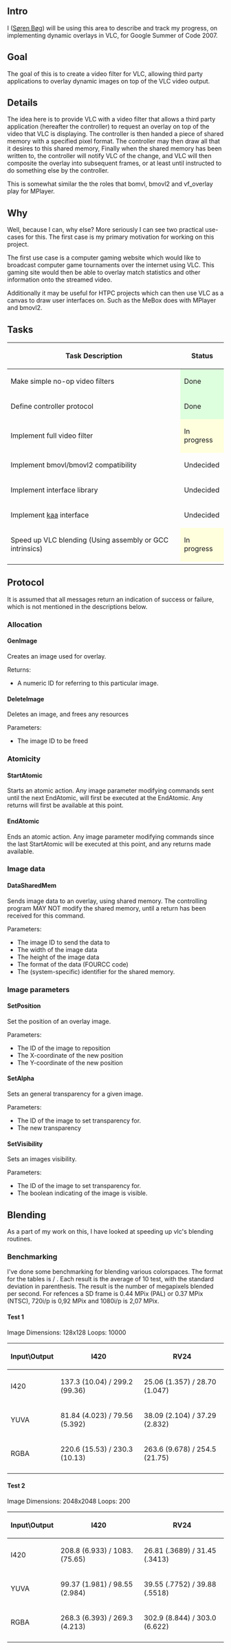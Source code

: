 {{SoCProject|year=2007|student=[[User:Avacore|Søren Bøg]]|mentor=[[User:Dionoea|Antoine Cellerier]]}}

== Intro ==
I ([[User:Avacore|Søren Bøg]]) will be using this area to describe and track my progress, on implementing dynamic overlays in VLC, for Google Summer of Code 2007.

== Goal ==
The goal of this is to create a video filter for VLC, allowing third party applications to overlay dynamic images on top of the VLC video output.

== Details ==
The idea here is to provide VLC with a video filter that allows a third party application (hereafter the controller) to request an overlay on top of the video that VLC is displaying. The controller is then handed a piece of shared memory with a specified pixel format. The controller may then draw all that it desires to this shared memory, Finally when the shared memory has been written to, the controller will notify VLC of the change, and VLC will then composite the overlay into subsequent frames, or at least until instructed to do something else by the controller.

This is somewhat similar the the roles that bomvl, bmovl2 and vf_overlay play for MPlayer.


== Why ==
Well, because I can, why else? More seriously I can see two practical use-cases for this. The first case is my primary motivation for working on this project.

The first use case is a computer gaming website which would like to broadcast computer game tournaments over the internet using VLC. This gaming site would then be able to overlay match statistics and other information onto the streamed video.

Additionally it may be useful for HTPC projects which can then use VLC as a canvas to draw user interfaces on. Such as the MeBox does with MPlayer and bmovl2.

== Tasks ==
{| class="wikitable"
! Task Description !! Status
|-
| Make simple no-op video filters                                                || style="background: #ddffdd" | Done
|-
| Define controller protocol                                                     || style="background: #ddffdd" | Done
|-
| Implement full video filter                                                    || style="background: #ffffdd" | In progress
|-
| Implement bmovl/bmovl2 compatibility                                           || Undecided
|-
| Implement interface library                                                    || Undecided
|-
| Implement [http://freevo.sourceforge.net/cgi-bin/freevo-2.0/Kaa kaa] interface || Undecided
|-
| Speed up VLC blending (Using assembly or GCC intrinsics)                       || style="background: #ffffdd" | In progress
|-
|}

== Protocol ==
It is assumed that all messages return an indication of success or failure, which is not mentioned in the descriptions below.

=== Allocation ===

==== GenImage ====
Creates an image used for overlay.

Returns:
* A numeric ID for referring to this particular image.

==== DeleteImage ====
Deletes an image, and frees any resources

Parameters:
* The image ID to be freed

=== Atomicity ===

==== StartAtomic ====
Starts an atomic action. Any image parameter modifying commands sent until the next EndAtomic, will first be executed at the EndAtomic. Any returns will first be available at this point.

==== EndAtomic ====
Ends an atomic action. Any image parameter modifying commands since the last StartAtomic will be executed at this point, and any returns made available.

=== Image data ===

==== DataSharedMem ====
Sends image data to an overlay, using shared memory. The controlling program MAY NOT modify the shared memory, until a return has been received for this command.

Parameters:
* The image ID to send the data to
* The width of the image data
* The height of the image data
* The format of the data (FOURCC code)
* The (system-specific) identifier for the shared memory.

=== Image parameters ===

==== SetPosition ====
Set the position of an overlay image.

Parameters:
* The ID of the image to reposition
* The X-coordinate of the new position
* The Y-coordinate of the new position

==== SetAlpha ====
Sets an general transparency for a given image.

Parameters:
* The ID of the image to set transparency for.
* The new transparency

==== SetVisibility ====
Sets an images visibility.

Parameters:
* The ID of the image to set transparency for.
* The boolean indicating of the image is visible.

== Blending ==
As a part of my work on this, I have looked at speeding up vlc's blending routines.

=== Benchmarking ===
I've done some benchmarking for blending various colorspaces. The format for the tables is <alpha-blending speed> / <blending speed>. Each result is the average of 10 test, with the standard deviation in parenthesis. The result is the number of megapixels blended per second. For refences a SD frame is 0.44 MPix (PAL) or 0.37 MPix (NTSC), 720i/p is 0,92 MPix and 1080i/p is 2,07 MPix.

==== Test 1 ====
Image Dimensions: 128x128
Loops: 10000

{| class="wikitable"
! Input\Output !! I420 !! RV24
|-
| I420 || 137.3 (10.04) / 299.2 (99.36) || 25.06 (1.357) / 28.70 (1.047)
|-
| YUVA || 81.84 (4.023) / 79.56 (5.392) || 38.09 (2.104) / 37.29 (2.832)
|-
| RGBA || 220.6 (15.53) / 230.3 (10.13) || 263.6 (9.678) / 254.5 (21.75)
|-
|}

==== Test 2 ====
Image Dimensions: 2048x2048
Loops: 200

{| class="wikitable"
! Input\Output !! I420 !! RV24
|-
| I420 || 208.8 (6.933) / 1083. (75.65) || 26.81 (.3689) / 31.45 (.3413)
|-
| YUVA || 99.37 (1.981) / 98.55 (2.984) || 39.55 (.7752) / 39.88 (.5518)
|-
| RGBA || 268.3 (6.393) / 269.3 (4.213) || 302.9 (8.844) / 303.0 (6.622)
|-
|}